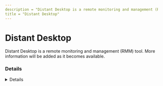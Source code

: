 ```yaml
---
description = "Distant Desktop is a remote monitoring and management (RMM) tool. More information will be added as it becomes available."
title = "Distant Desktop"
---
```




# Distant Desktop

Distant Desktop is a remote monitoring and management (RMM) tool. More information will be added as it becomes available.

### Details
<Details author={""}
         category={""}
         created={""}
         website={""}
         lastModified={"2/8/2024"}
         privileges={""}
         free={ "" }
         verification={""}
/>

#### Installation Paths
<Card code={ ["distant-desktop.exe", "dd.exe", "ddsystem.exe"] }/>





### Forensic Artifacts




#### Network Artifacts
<EuiSpacer size="xl"/>
<NetworkArtifactsTable data={ [{"Description": "Known remote domains", "Domains": ["*.distantdesktop.com", "*signalserver.xyz"], "Ports": []}] }/>




### Detections
- Detects potential network activity of Distant Desktop RMM tool
  - [Sigma Rule](https://github.com/magicsword-io/LOLRMM/blob/main/detections/sigma/distant_desktop_network_sigma.yml)
- Detects potential processes activity of Distant Desktop RMM tool
  - [Sigma Rule](https://github.com/magicsword-io/LOLRMM/blob/main/detections/sigma/distant_desktop_processes_sigma.yml)

### References
- [https://www.distantdesktop.com/manual/first-start.htm](https://www.distantdesktop.com/manual/first-start.htm)

